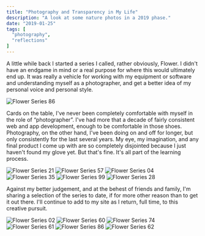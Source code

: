 ```yaml
---
title: "Photography and Transparency in My Life"
description: "A look at some nature photos in a 2019 phase."
date: "2019-01-25"
tags: [
  "photography",
  "reflections"
]
---
```


A little while back I started a series I called, rather obviously, Flower. I didn't have an endgame in mind or a real purpose for where this would ultimately end up. It was really a vehicle for working with my equipment or software and understanding myself as a photographer, and get a better idea of my personal voice and personal style.

<img src="/photo-1.jpg" alt="Flower Series 86" data-align="wide" />

Cards on the table, I've never been completely comfortable with myself in the role of “photographer”. I've had more that a decade of fairly consistent web and app development, enough to be comfortable in those shoes. Photography, on the other hand, I've been doing on and off for longer, but only consistently for the last several years. My eye, my imagination, and any final product I come up with are so completely disjointed because I just haven't found my glove yet. But that's fine. It's all part of the learning process.

<div data-gallery data-align="wide">
  <img src="/photo-2.jpg" alt="Flower Series 21" />
  <img src="/photo-3.jpg" alt="Flower Series 57" />
  <img src="/photo-4.jpg" alt="Flower Series 04" />
  <img src="/photo-5.jpg" alt="Flower Series 35" />
  <img src="/photo-6.jpg" alt="Flower Series 99" />
  <img src="/photo-7.jpg" alt="Flower Series 28" />
</div>

Against my better judgement, and at the behest of friends and family, I'm sharing a selection of the series to date, if for more other reason than to get it out there. I'll continue to add to my site as I return, full time, to this creative pursuit.

<div data-gallery data-align="wide">
  <img src="/photo-8.jpg" alt="Flower Series 02" />
  <img src="/photo-9.jpg" alt="Flower Series 60" />
  <img src="/photo-10.jpg" alt="Flower Series 74" />
  <img src="/photo-11.jpg" alt="Flower Series 61" />
  <img src="/photo-12.jpg" alt="Flower Series 86" />
  <img src="/photo-13.jpg" alt="Flower Series 62" />
</div>
